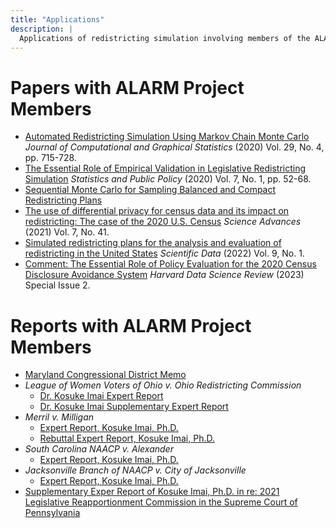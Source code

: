 ```yaml
---
title: "Applications"
description: |
  Applications of redistricting simulation involving members of the ALARM Project.
---
```


# Papers with ALARM Project Members
- [Automated Redistricting Simulation Using Markov Chain Monte
Carlo](https://doi.org/10.1080/10618600.2020.1739532) *Journal of Computational and Graphical Statistics* (2020) Vol. 29, No. 4, pp. 715-728.
- [The Essential Role of Empirical Validation in Legislative Redistricting
Simulation](https://doi.org/10.1080/2330443X.2020.1791773) *Statistics and Public Policy* (2020) Vol. 7, No. 1, pp. 52-68.
- [Sequential Monte Carlo for Sampling Balanced and Compact Redistricting
Plans](https://arxiv.org/pdf/2008.06131.pdf)
- [The use of differential privacy for census data and its impact on redistricting: The case of the 2020 U.S. Census](https://doi.org/10.1126/sciadv.abk3283) *Science Advances* (2021) Vol. 7, No. 41.
- [Simulated redistricting plans for the analysis and evaluation of redistricting in the United States](https://www.nature.com/articles/s41597-022-01808-2) *Scientific Data* (2022) Vol. 9, No. 1.
- [Comment: The Essential Role of Policy Evaluation for the 2020 Census Disclosure Avoidance System](https://hdsr.mitpress.mit.edu/pub/6ffzuq19/release/1) *Harvard Data Science Review* (2023) Special Issue 2.

# Reports with ALARM Project Members
- [Maryland Congressional District Memo](https://redistricting.maryland.gov/Documents/Library/mcrc-draft-senate-2021-0913/2021-0913-memo-algorithms-produced-by-Professor-Rodden.pdf)
- *League of Women Voters of Ohio v. Ohio Redistricting Commission*
    - [Dr. Kosuke Imai Expert Report](https://www.supremecourt.ohio.gov/pdf_viewer/pdf_viewer.aspx?pdf=911966.pdf)
    - [Dr. Kosuke Imai Supplementary Expert Report](http://supremecourt.ohio.gov/pdf_viewer/pdf_viewer.aspx?pdf=918618.pdf)
- *Merril v. Milligan*
    - [Expert Report, Kosuke Imai, Ph.D.](https://storage.courtlistener.com/recap/gov.uscourts.alnd.179302/gov.uscourts.alnd.179302.68.4_1.pdf)
    - [Rebuttal Expert Report, Kosuke Imai, Ph.D.](https://storage.courtlistener.com/recap/gov.uscourts.alnd.179302/gov.uscourts.alnd.179302.76.3.pdf)
- *South Carolina NAACP v. Alexander*
    - [Expert Report, Kosuke Imai, Ph.D.](https://storage.courtlistener.com/recap/gov.uscourts.scd.267522/gov.uscourts.scd.267522.344.1.pdf)
- *Jacksonville Branch of NAACP v. City of Jacksonville*
    - [Expert Report, Kosuke Imai, Ph.D.](https://www.hlselectionlaw.org/s/34-19-Imai-Rpt.pdf)
- [Supplementary Exper Report of Kosuke Imai, Ph.D. in re: 2021 Legislative Reapportionment Commission in the Supreme Court of Pennsylvania](https://www.pacourts.us/Storage/media/pdfs/20220311/214416-march11,2022-lrcanswertopetitionforreview.pdf)
